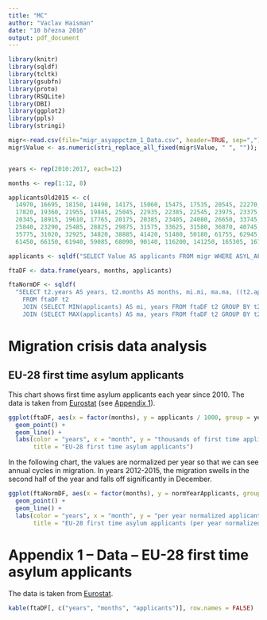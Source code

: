 ---
title: "MC"
author: "Vaclav Haisman"
date: "10 března 2016"
output: pdf_document
---

```{r, echo=FALSE, message=FALSE}
library(knitr)
library(sqldf)
library(tcltk)
library(gsubfn)
library(proto)
library(RSQLite)
library(DBI)
library(ggplot2)
library(ppls)
library(stringi)
```

```{r, echo=FALSE}
migr<-read.csv(file="migr_asyappctzm_1_Data.csv", header=TRUE, sep=",");
migr$Value <- as.numeric(stri_replace_all_fixed(migr$Value, " ", ""));


years <- rep(2010:2017, each=12)

months <- rep(1:12, 8)

applicantsOld2015 <- c(
  14970, 16695, 18150, 14490, 14175, 15060, 15475, 17535, 20545, 22270, 20055, 18960,
  17820, 19360, 21955, 19845, 25045, 22935, 22385, 22545, 23975, 23375, 22685, 21300,
  20345, 18915, 19610, 17765, 20175, 20385, 23405, 24080, 26650, 33745, 29515, 23685,
  25840, 23290, 25485, 28825, 29875, 31575, 33625, 31580, 36870, 40745, 35405, 29740,
  35775, 31020, 32925, 34820, 38885, 41420, 51480, 50180, 61755, 62945, 58690, 62780,
  61450, 66150, 61940, 59085, 68090, 90140, 116200, 141250, 165305, 167060, 154605, 104360)

applicants <- sqldf("SELECT Value AS applicants FROM migr WHERE ASYL_APP='First time applicant' ORDER BY TIME ASC");

ftaDF <- data.frame(years, months, applicants)

ftaNormDF <- sqldf(
  "SELECT t2.years AS years, t2.months AS months, mi.mi, ma.ma, ((t2.applicants - mi.mi) / (ma.ma - mi.mi)) AS normYearApplicants
    FROM ftaDF t2
    JOIN (SELECT MIN(applicants) AS mi, years FROM ftaDF t2 GROUP BY t2.years) mi USING (years)
    JOIN (SELECT MAX(applicants) AS ma, years FROM ftaDF t2 GROUP BY t2.years) ma USING (years)")
```

# Migration crisis data analysis

## EU-28 first time asylum applicants

This chart shows first time asylum applicants each year since 2010.
The data is taken from [Eurostat][] (see [Appendix 1](#appendix-1)).

```{r, echo=FALSE, fig.align='center', fig.height=3}
ggplot(ftaDF, aes(x = factor(months), y = applicants / 1000, group = years, color = factor(years))) +
  geom_point() +
  geom_line() +
  labs(color = "years", x = "month", y = "thousands of first time applicants",
       title = "EU-28 first time asylum applicants")
```

In the following chart, the values are normalized per year so that we can see annual cycles in migration. In years 2012-2015, the migration swells in the second half of the year and falls off significantly in December.

```{r, echo=FALSE, fig.align='center', fig.height=3}
ggplot(ftaNormDF, aes(x = factor(months), y = normYearApplicants, group = years, color = factor(years))) +
  geom_point() +
  geom_line() +
  labs(color = "years", x = "month", y = "per year normalized applicants",
       title = "EU-28 first time asylum applicants (per year normalized)")
```

# Appendix 1 -- Data -- EU-28 first time asylum applicants {#appendix-1}

The data is taken from [Eurostat][].

```{r, echo=FALSE, fig.align='center', fig.height=3}
kable(ftaDF[, c("years", "months", "applicants")], row.names = FALSE)
```

[Eurostat]: http://appsso.eurostat.ec.europa.eu/nui/show.do?query=BOOKMARK_DS-055296_QID_4470A6E0_UID_-3F171EB0&layout=TIME,C,X,0;GEO,L,Y,0;CITIZEN,L,Z,0;SEX,L,Z,1;AGE,L,Z,2;ASYL_APP,L,Z,3;UNIT,L,Z,4;INDICATORS,C,Z,5;&zSelection=DS-055296ASYL_APP,ASY_APP;DS-055296UNIT,PER;DS-055296CITIZEN,EXT_EU28;DS-055296INDICATORS,OBS_FLAG;DS-055296AGE,TOTAL;DS-055296SEX,T;&rankName1=UNIT_1_2_-1_2&rankName2=AGE_1_2_-1_2&rankName3=CITIZEN_1_2_-1_2&rankName4=INDICATORS_1_2_-1_2&rankName5=ASYL-APP_1_2_-1_2&rankName6=SEX_1_2_-1_2&rankName7=TIME_1_0_0_0&rankName8=GEO_1_2_0_1&sortC=ASC_-1_FIRST&rStp=&cStp=&rDCh=&cDCh=&rDM=true&cDM=true&footnes=false&empty=false&wai=false&time_mode=NONE&time_most_recent=false&lang=EN&cfo=%23%23%23%2C%23%23%23.%23%23%23